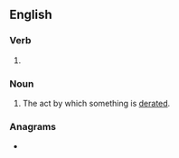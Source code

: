 ==English==

===Verb===
{{head|en|verb form}}

# {{present participle of|en|derate|nocat=1}}

===Noun===
{{en-noun}}

# The act by which something is [[derate]]d.

===Anagrams===
* {{anagrams|en|a=adeginrt|atreding|e-trading|gantried|gradient|red giant|redating|treading}}